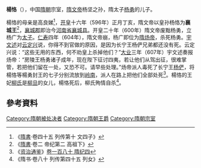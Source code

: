 '''楊恪'''（{{bd|6世纪||607年||catIdx=Y}}），中国[[隋朝|隋朝]]宗室，[[隋文帝|隋文帝]]杨坚之孙，隋太子[[楊勇_(隋朝)|杨勇]]的儿子。

楊恪的母亲是高良娣<ref>《[[隋書|隋書]]·卷四十五 列传第十 文四子》</ref>，[[开皇|开皇]]十六年（596年）正月丁亥，隋文帝以皇孙杨恪为'''襄城王'''<ref>《[[隋書|隋書]]·卷二 帝纪第二 高祖下》</ref>，[[襄城郡_(西晋)|襄城郡]]即治今[[河南省|河南省]][[襄城县|襄城县]]。开皇二十年（600年）隋文帝废黜杨勇，立杨广为[[太子|太子]]。[[仁寿_(隋朝)|仁寿]]四年（604年），隋文帝崩，杨广即位为[[隋炀帝|隋炀帝]]，杀死杨勇。[[宇文述|宇文述]]对[[云定兴|云定兴]]说，你得不到官做的原因，是因为长宁王杨俨兄弟都还没有死。云定兴说：“这些无用的东西，何不劝皇上杀掉他们？”[[大业_(年号)|大业]]三年（607年）宇文述奏报炀帝：“房陵王杨勇诸子成年，现在陛下征讨四夷，若让他们从驾出征，很难掌管，若把他们留在一处，又恐不可。请早些处理。”炀帝派人毒死了长宁王[[杨俨|杨俨]]，将楊恪等楊勇封王的七子分别流放到[[岭南|岭南]]，派人在路上把他们全部处死<ref>《[[资治通鉴|资治通鉴]]》[[s:資治通鑑/卷180|卷一百八十 隋纪四]]</ref>。楊恪的王妃[[柳氏_(襄城王妃)|柳氏]]是[[柳旦|柳旦]]的女儿，楊恪死后，柳氏殉情自杀<ref>《隋书·卷八十 列传第四十五 列女》</ref>。

== 參考資料 ==
{{reflist}}

{{DEFAULTSORT:Y}}

[[Category:隋朝被处决者|Category:隋朝被处决者]]
[[Category:隋朝王爵|Category:隋朝王爵]]
[[Category:隋朝宗室|Category:隋朝宗室]]